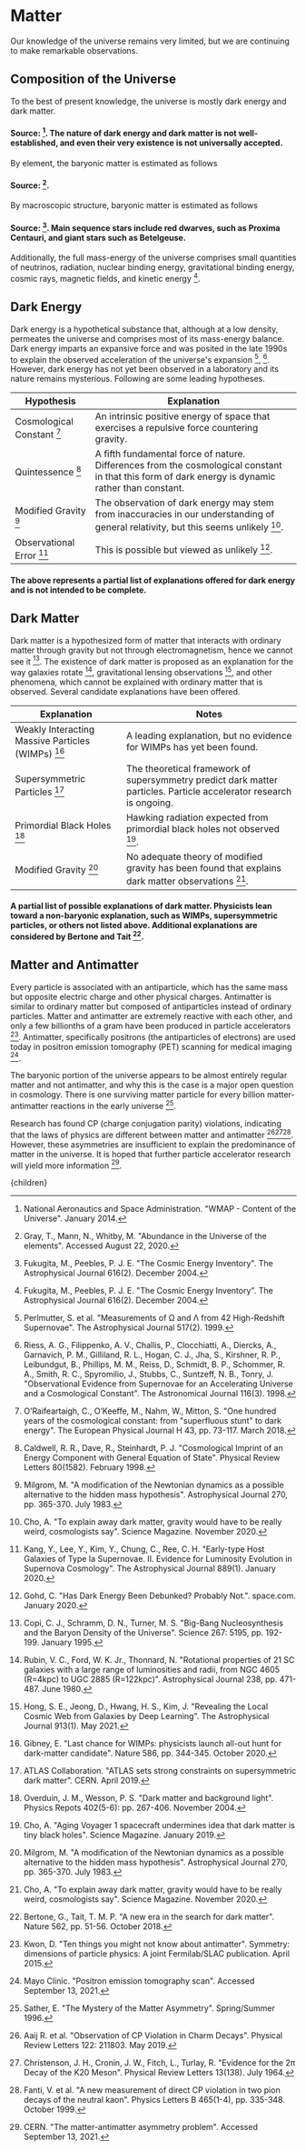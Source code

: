 


# Matter
Our knowledge of the universe remains very limited, but we are continuing to make remarkable observations.

## Composition of the Universe
To the best of present knowledge, the universe is mostly dark energy and dark matter.

#### Source: [^20]. The nature of dark energy and dark matter is not well-established, and even their very existence is not universally accepted.

By element, the baryonic matter is estimated as follows

#### Source: [^14].

By macroscopic structure, baryonic matter is estimated as follows

#### Source: [^11]. Main sequence stars include red dwarves, such as Proxima Centauri, and giant stars such as Betelgeuse.

Additionally, the full mass-energy of the universe comprises small quantities of neutrinos, radiation, nuclear binding energy, gravitational binding energy, cosmic rays, magnetic fields, and kinetic energy [^11].

## Dark Energy
Dark energy is a hypothetical substance that, although at a low density, permeates the universe and comprises most of its mass-energy balance. Dark energy imparts an expansive force and was posited in the late 1990s to explain the observed acceleration of the universe's expansion [^23], [^24]. However, dark energy has not yet been observed in a laboratory and its nature remains mysterious. Following are some leading hypotheses.

| Hypothesis | Explanation |
|---|---|
| Cosmological Constant [^22] | An intrinsic positive energy of space that exercises a repulsive force countering gravity. |
| Quintessence [^4] | A fifth fundamental force of nature. Differences from the cosmological constant in that this form of dark energy is dynamic rather than constant.
| Modified Gravity [^19] | The observation of dark energy may stem from inaccuracies in our understanding of general relativity, but this seems unlikely [^7].
| Observational Error [^16] | This is possible but viewed as unlikely [^13]. |

#### The above represents a partial list of explanations offered for dark energy and is not intended to be complete.

## Dark Matter
Dark matter is a hypothesized form of matter that interacts with ordinary matter through gravity but not through electromagnetism, hence we cannot see it [^9]. The existence of dark matter is proposed as an explanation for the way galaxies rotate [^25], gravitational lensing observations [^15], and other phenomena, which cannot be explained with ordinary matter that is observed. Several candidate explanations have been offered.

| Explanation | Notes |
|---|---|
| Weakly Interacting Massive Particles (WIMPs) [^12] | A leading explanation, but no evidence for WIMPs has yet been found. |
| Supersymmetric Particles [^2] | The theoretical framework of supersymmetry predict dark matter particles. Particle accelerator research is ongoing. |
| Primordial Black Holes [^21] | Hawking radiation expected from primordial black holes not observed [^6].|
| Modified Gravity [^19] | No adequate theory of modified gravity has been found that explains dark matter observations [^7]. |

#### A partial list of possible explanations of dark matter. Physicists lean toward a non-baryonic explanation, such as WIMPs, supersymmetric particles, or others not listed above. Additional explanations are considered by Bertone and Tait [^3].

## Matter and Antimatter
Every particle is associated with an antiparticle, which has the same mass but opposite electric charge and other physical charges. Antimatter is similar to ordinary matter but composed of antiparticles instead of ordinary particles. Matter and antimatter are extremely reactive with each other, and only a few billionths of a gram have been produced in particle accelerators [^17]. Antimatter, specifically positrons (the antiparticles of electrons) are used today in positron emission tomography (PET) scanning for medical imaging [^18].

The baryonic portion of the universe appears to be almost entirely regular matter and not antimatter, and why this is the case is a major open question in cosmology. There is one surviving matter particle for every billion matter-antimatter reactions in the early universe [^26].

Research has found CP (charge conjugation parity) violations, indicating that the laws of physics are different between matter and antimatter [^1][^8][^10]. However, these asymmetries are insufficient to explain the predominance of matter in the universe. It is hoped that further particle accelerator research will yield more information [^5].

[^1]: Aaij R. et al. "Observation of CP Violation in Charm Decays". Physical Review Letters 122: 211803. May 2019.

[^2]: ATLAS Collaboration. "ATLAS sets strong constraints on supersymmetric dark matter". CERN. April 2019.

[^3]: Bertone, G., Tait, T. M. P. "A new era in the search for dark matter". Nature 562, pp. 51-56. October 2018.

[^4]: Caldwell, R. R., Dave, R., Steinhardt, P. J. "Cosmological Imprint of an Energy Component with General Equation of State". Physical Review Letters 80(1582). February 1998.

[^5]: CERN. "The matter-antimatter asymmetry problem". Accessed September 13, 2021.

[^6]: Cho, A. "Aging Voyager 1 spacecraft undermines idea that dark matter is tiny black holes". Science Magazine. January 2019.

[^7]: Cho, A. "To explain away dark matter, gravity would have to be really weird, cosmologists say". Science Magazine. November 2020.

[^8]: Christenson, J. H., Cronin, J. W., Fitch, L., Turlay, R. "Evidence for the 2π Decay of the K20 Meson". Physical Review Letters 13(138). July 1964.

[^9]: Copi, C. J., Schramm, D. N., Turner, M. S. "Big-Bang Nucleosynthesis and the Baryon Density of the Universe". Science 267: 5195, pp. 192-199. January 1995.

[^10]: Fanti, V. et al. "A new measurement of direct CP violation in two pion decays of the neutral kaon". Physics Letters B 465(1-4), pp. 335-348. October 1999.

[^11]: Fukugita, M., Peebles, P. J. E. "The Cosmic Energy Inventory". The Astrophysical Journal 616(2). December 2004.

[^12]: Gibney, E. "Last chance for WIMPs: physicists launch all-out hunt for dark-matter candidate". Nature 586, pp. 344-345. October 2020.

[^13]: Gohd, C. "Has Dark Energy Been Debunked? Probably Not.". space.com. January 2020.

[^14]: Gray, T., Mann, N., Whitby, M. "Abundance in the Universe of the elements". Accessed August 22, 2020.

[^15]: Hong, S. E., Jeong, D., Hwang, H. S., Kim, J. "Revealing the Local Cosmic Web from Galaxies by Deep Learning". The Astrophysical Journal 913(1). May 2021.

[^16]: Kang, Y., Lee, Y., Kim, Y., Chung, C., Ree, C. H. "Early-type Host Galaxies of Type Ia Supernovae. II. Evidence for Luminosity Evolution in Supernova Cosmology". The Astrophysical Journal 889(1). January 2020.

[^17]: Kwon, D. "Ten things you might not know about antimatter". Symmetry: dimensions of particle physics: A joint Fermilab/SLAC publication. April 2015.

[^18]: Mayo Clinic. "Positron emission tomography scan". Accessed September 13, 2021.

[^19]: Milgrom, M. "A modification of the Newtonian dynamics as a possible alternative to the hidden mass hypothesis". Astrophysical Journal 270, pp. 365-370. July 1983.

[^20]: National Aeronautics and Space Administration. "WMAP - Content of the Universe". January 2014.

[^21]: Overduin, J. M., Wesson, P. S. "Dark matter and background light". Physics Repots 402(5-6): pp. 267-406. November 2004.

[^22]: O’Raifeartaigh, C., O’Keeffe, M., Nahm, W., Mitton, S. "One hundred years of the cosmological constant: from "superfluous stunt" to dark energy". The European Physical Journal H 43, pp. 73-117. March 2018.

[^23]: Perlmutter, S. et al. "Measurements of Ω and Λ from 42 High-Redshift Supernovae". The Astrophysical Journal 517(2). 1999.

[^24]: Riess, A. G., Filippenko, A. V., Challis, P., Clocchiatti, A., Diercks, A., Garnavich, P. M., Gilliland, R. L., Hogan, C. J., Jha, S., Kirshner, R. P., Leibundgut, B., Phillips, M. M., Reiss, D., Schmidt, B. P., Schommer, R. A., Smith, R. C., Spyromilio, J., Stubbs, C., Suntzeff, N. B., Tonry, J. "Observational Evidence from Supernovae for an Accelerating Universe and a Cosmological Constant". The Astronomical Journal 116(3). 1998.

[^25]: Rubin, V. C., Ford, W. K. Jr., Thonnard, N. "Rotational properties of 21 SC galaxies with a large range of luminosities and radii, from NGC 4605 (R=4kpc) to UGC 2885 (R=122kpc)". Astrophysical Journal 238, pp. 471-487. June 1980.

[^26]: Sather, E. "The Mystery of the Matter Asymmetry". Spring/Summer 1996.

  <Article 
    focusAreaUrl={focusAreaUrl} 
    hierarchy={hierarchy} 
    site={site}
  >
    {children}
  </Article>